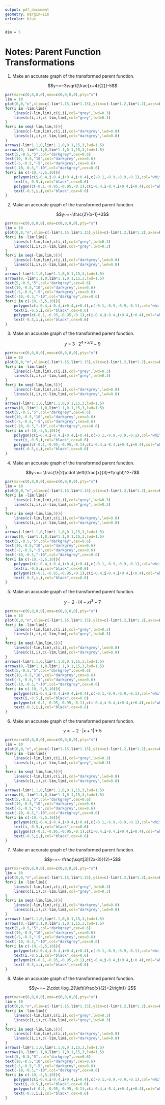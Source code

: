 ```yaml
---
output: pdf_document
geometry: margin=1in
urlcolor: blue
---
```


```r
dim = 5
```

# Notes: Parent Function Transformations

1. Make an accurate graph of the transformed parent function.

$$y~=~3\sqrt{\frac{x+4}{2}}-5$$

\vfill

```r
par(mar=c(0,0,0,0),oma=c(0,0,0,0),pty="s")
lim = 10
plot(0,0,"n",xlim=c(-lim*1.15,lim*1.15),ylim=c(-lim*1.2,lim*1.2),axes=F,ann=F)
for(i in -lim:lim){
    lines(c(-lim,lim),c(i,i),col="grey",lwd=0.3)
    lines(c(i,i),c(-lim,lim),col="grey",lwd=0.3)
}
for(i in seq(-lim,lim,5)){
    lines(c(-lim,lim),c(i,i),col="darkgrey",lwd=0.8)
    lines(c(i,i),c(-lim,lim),col="darkgrey",lwd=0.8)
}
arrows(-lim*1.1,0,lim*1.1,0,0.1,15,3,lwd=1.5)
arrows(0,-lim*1.1,0,lim*1.1,0.1,15,3,lwd=1.5)
text(5,-0.5,"5",col="darkgrey",cex=0.6)
text(10,-0.5,"10",col="darkgrey",cex=0.6)
text(-5,-0.5,"-5",col="darkgrey",cex=0.6)
text(-10,-0.5,"-10",col="darkgrey",cex=0.6)
for(i in c(-10,-5,5,10)){
    polygon(c(i-0.4,i-0.4,i+0.4,i+0.4),c(-0.1,-0.9,-0.9,-0.1),col="white",border = NA)
    text(i,-0.5,i,col="black",cex=0.6)
    polygon(c(-0.1,-0.95,-0.95,-0.1),c(i-0.4,i-0.4,i+0.4,i+0.4),col="white",border = NA)
    text(-0.5,i,i,col="black",cex=0.6)
}
```


\newpage

2. Make an accurate graph of the transformed parent function.

$$y~=~\frac{2}{x-1}+3$$

\vfill

```r
par(mar=c(0,0,0,0),oma=c(0,0,0,0),pty="s")
lim = 10
plot(0,0,"n",xlim=c(-lim*1.15,lim*1.15),ylim=c(-lim*1.2,lim*1.2),axes=F,ann=F)
for(i in -lim:lim){
    lines(c(-lim,lim),c(i,i),col="grey",lwd=0.3)
    lines(c(i,i),c(-lim,lim),col="grey",lwd=0.3)
}
for(i in seq(-lim,lim,5)){
    lines(c(-lim,lim),c(i,i),col="darkgrey",lwd=0.8)
    lines(c(i,i),c(-lim,lim),col="darkgrey",lwd=0.8)
}
arrows(-lim*1.1,0,lim*1.1,0,0.1,15,3,lwd=1.5)
arrows(0,-lim*1.1,0,lim*1.1,0.1,15,3,lwd=1.5)
text(5,-0.5,"5",col="darkgrey",cex=0.6)
text(10,-0.5,"10",col="darkgrey",cex=0.6)
text(-5,-0.5,"-5",col="darkgrey",cex=0.6)
text(-10,-0.5,"-10",col="darkgrey",cex=0.6)
for(i in c(-10,-5,5,10)){
    polygon(c(i-0.4,i-0.4,i+0.4,i+0.4),c(-0.1,-0.9,-0.9,-0.1),col="white",border = NA)
    text(i,-0.5,i,col="black",cex=0.6)
    polygon(c(-0.1,-0.95,-0.95,-0.1),c(i-0.4,i-0.4,i+0.4,i+0.4),col="white",border = NA)
    text(-0.5,i,i,col="black",cex=0.6)
}
```

\newpage

3. Make an accurate graph of the transformed parent function.

$$y~=~3\cdot 2^{4+x/2}-9$$

\vfill

```r
par(mar=c(0,0,0,0),oma=c(0,0,0,0),pty="s")
lim = 10
plot(0,0,"n",xlim=c(-lim*1.15,lim*1.15),ylim=c(-lim*1.2,lim*1.2),axes=F,ann=F)
for(i in -lim:lim){
    lines(c(-lim,lim),c(i,i),col="grey",lwd=0.3)
    lines(c(i,i),c(-lim,lim),col="grey",lwd=0.3)
}
for(i in seq(-lim,lim,5)){
    lines(c(-lim,lim),c(i,i),col="darkgrey",lwd=0.8)
    lines(c(i,i),c(-lim,lim),col="darkgrey",lwd=0.8)
}
arrows(-lim*1.1,0,lim*1.1,0,0.1,15,3,lwd=1.5)
arrows(0,-lim*1.1,0,lim*1.1,0.1,15,3,lwd=1.5)
text(5,-0.5,"5",col="darkgrey",cex=0.6)
text(10,-0.5,"10",col="darkgrey",cex=0.6)
text(-5,-0.5,"-5",col="darkgrey",cex=0.6)
text(-10,-0.5,"-10",col="darkgrey",cex=0.6)
for(i in c(-10,-5,5,10)){
    polygon(c(i-0.4,i-0.4,i+0.4,i+0.4),c(-0.1,-0.9,-0.9,-0.1),col="white",border = NA)
    text(i,-0.5,i,col="black",cex=0.6)
    polygon(c(-0.1,-0.95,-0.95,-0.1),c(i-0.4,i-0.4,i+0.4,i+0.4),col="white",border = NA)
    text(-0.5,i,i,col="black",cex=0.6)
}
```


\newpage

4. Make an accurate graph of the transformed parent function.

$$y~=~ \frac{1}{2}\cdot \left(\frac{x}{3}+1\right)^2-7$$

\vfill

```r
par(mar=c(0,0,0,0),oma=c(0,0,0,0),pty="s")
lim = 10
plot(0,0,"n",xlim=c(-lim*1.15,lim*1.15),ylim=c(-lim*1.2,lim*1.2),axes=F,ann=F)
for(i in -lim:lim){
    lines(c(-lim,lim),c(i,i),col="grey",lwd=0.3)
    lines(c(i,i),c(-lim,lim),col="grey",lwd=0.3)
}
for(i in seq(-lim,lim,5)){
    lines(c(-lim,lim),c(i,i),col="darkgrey",lwd=0.8)
    lines(c(i,i),c(-lim,lim),col="darkgrey",lwd=0.8)
}
arrows(-lim*1.1,0,lim*1.1,0,0.1,15,3,lwd=1.5)
arrows(0,-lim*1.1,0,lim*1.1,0.1,15,3,lwd=1.5)
text(5,-0.5,"5",col="darkgrey",cex=0.6)
text(10,-0.5,"10",col="darkgrey",cex=0.6)
text(-5,-0.5,"-5",col="darkgrey",cex=0.6)
text(-10,-0.5,"-10",col="darkgrey",cex=0.6)
for(i in c(-10,-5,5,10)){
    polygon(c(i-0.4,i-0.4,i+0.4,i+0.4),c(-0.1,-0.9,-0.9,-0.1),col="white",border = NA)
    text(i,-0.5,i,col="black",cex=0.6)
    polygon(c(-0.1,-0.95,-0.95,-0.1),c(i-0.4,i-0.4,i+0.4,i+0.4),col="white",border = NA)
    text(-0.5,i,i,col="black",cex=0.6)
}
```


\newpage

5. Make an accurate graph of the transformed parent function.

$$y~=~ 2\cdot (4-x)^3+7$$

\vfill

```r
par(mar=c(0,0,0,0),oma=c(0,0,0,0),pty="s")
lim = 10
plot(0,0,"n",xlim=c(-lim*1.15,lim*1.15),ylim=c(-lim*1.2,lim*1.2),axes=F,ann=F)
for(i in -lim:lim){
    lines(c(-lim,lim),c(i,i),col="grey",lwd=0.3)
    lines(c(i,i),c(-lim,lim),col="grey",lwd=0.3)
}
for(i in seq(-lim,lim,5)){
    lines(c(-lim,lim),c(i,i),col="darkgrey",lwd=0.8)
    lines(c(i,i),c(-lim,lim),col="darkgrey",lwd=0.8)
}
arrows(-lim*1.1,0,lim*1.1,0,0.1,15,3,lwd=1.5)
arrows(0,-lim*1.1,0,lim*1.1,0.1,15,3,lwd=1.5)
text(5,-0.5,"5",col="darkgrey",cex=0.6)
text(10,-0.5,"10",col="darkgrey",cex=0.6)
text(-5,-0.5,"-5",col="darkgrey",cex=0.6)
text(-10,-0.5,"-10",col="darkgrey",cex=0.6)
for(i in c(-10,-5,5,10)){
    polygon(c(i-0.4,i-0.4,i+0.4,i+0.4),c(-0.1,-0.9,-0.9,-0.1),col="white",border = NA)
    text(i,-0.5,i,col="black",cex=0.6)
    polygon(c(-0.1,-0.95,-0.95,-0.1),c(i-0.4,i-0.4,i+0.4,i+0.4),col="white",border = NA)
    text(-0.5,i,i,col="black",cex=0.6)
}
```


\newpage

6. Make an accurate graph of the transformed parent function.

$$y~=~ -2 \cdot |x+1|+5$$

\vfill

```r
par(mar=c(0,0,0,0),oma=c(0,0,0,0),pty="s")
lim = 10
plot(0,0,"n",xlim=c(-lim*1.15,lim*1.15),ylim=c(-lim*1.2,lim*1.2),axes=F,ann=F)
for(i in -lim:lim){
    lines(c(-lim,lim),c(i,i),col="grey",lwd=0.3)
    lines(c(i,i),c(-lim,lim),col="grey",lwd=0.3)
}
for(i in seq(-lim,lim,5)){
    lines(c(-lim,lim),c(i,i),col="darkgrey",lwd=0.8)
    lines(c(i,i),c(-lim,lim),col="darkgrey",lwd=0.8)
}
arrows(-lim*1.1,0,lim*1.1,0,0.1,15,3,lwd=1.5)
arrows(0,-lim*1.1,0,lim*1.1,0.1,15,3,lwd=1.5)
text(5,-0.5,"5",col="darkgrey",cex=0.6)
text(10,-0.5,"10",col="darkgrey",cex=0.6)
text(-5,-0.5,"-5",col="darkgrey",cex=0.6)
text(-10,-0.5,"-10",col="darkgrey",cex=0.6)
for(i in c(-10,-5,5,10)){
    polygon(c(i-0.4,i-0.4,i+0.4,i+0.4),c(-0.1,-0.9,-0.9,-0.1),col="white",border = NA)
    text(i,-0.5,i,col="black",cex=0.6)
    polygon(c(-0.1,-0.95,-0.95,-0.1),c(i-0.4,i-0.4,i+0.4,i+0.4),col="white",border = NA)
    text(-0.5,i,i,col="black",cex=0.6)
}
```




\newpage

7. Make an accurate graph of the transformed parent function.

$$y~=~ \frac{\sqrt[3]{2x-3}}{2}+5$$

\vfill

```r
par(mar=c(0,0,0,0),oma=c(0,0,0,0),pty="s")
lim = 10
plot(0,0,"n",xlim=c(-lim*1.15,lim*1.15),ylim=c(-lim*1.2,lim*1.2),axes=F,ann=F)
for(i in -lim:lim){
    lines(c(-lim,lim),c(i,i),col="grey",lwd=0.3)
    lines(c(i,i),c(-lim,lim),col="grey",lwd=0.3)
}
for(i in seq(-lim,lim,5)){
    lines(c(-lim,lim),c(i,i),col="darkgrey",lwd=0.8)
    lines(c(i,i),c(-lim,lim),col="darkgrey",lwd=0.8)
}
arrows(-lim*1.1,0,lim*1.1,0,0.1,15,3,lwd=1.5)
arrows(0,-lim*1.1,0,lim*1.1,0.1,15,3,lwd=1.5)
text(5,-0.5,"5",col="darkgrey",cex=0.6)
text(10,-0.5,"10",col="darkgrey",cex=0.6)
text(-5,-0.5,"-5",col="darkgrey",cex=0.6)
text(-10,-0.5,"-10",col="darkgrey",cex=0.6)
for(i in c(-10,-5,5,10)){
    polygon(c(i-0.4,i-0.4,i+0.4,i+0.4),c(-0.1,-0.9,-0.9,-0.1),col="white",border = NA)
    text(i,-0.5,i,col="black",cex=0.6)
    polygon(c(-0.1,-0.95,-0.95,-0.1),c(i-0.4,i-0.4,i+0.4,i+0.4),col="white",border = NA)
    text(-0.5,i,i,col="black",cex=0.6)
}
```



\newpage

8. Make an accurate graph of the transformed parent function.

$$y~=~ 2\cdot \log_2{\left(\frac{x}{2}+2\right)}-2$$

\vfill

```r
par(mar=c(0,0,0,0),oma=c(0,0,0,0),pty="s")
lim = 10
plot(0,0,"n",xlim=c(-lim*1.15,lim*1.15),ylim=c(-lim*1.2,lim*1.2),axes=F,ann=F)
for(i in -lim:lim){
    lines(c(-lim,lim),c(i,i),col="grey",lwd=0.3)
    lines(c(i,i),c(-lim,lim),col="grey",lwd=0.3)
}
for(i in seq(-lim,lim,5)){
    lines(c(-lim,lim),c(i,i),col="darkgrey",lwd=0.8)
    lines(c(i,i),c(-lim,lim),col="darkgrey",lwd=0.8)
}
arrows(-lim*1.1,0,lim*1.1,0,0.1,15,3,lwd=1.5)
arrows(0,-lim*1.1,0,lim*1.1,0.1,15,3,lwd=1.5)
text(5,-0.5,"5",col="darkgrey",cex=0.6)
text(10,-0.5,"10",col="darkgrey",cex=0.6)
text(-5,-0.5,"-5",col="darkgrey",cex=0.6)
text(-10,-0.5,"-10",col="darkgrey",cex=0.6)
for(i in c(-10,-5,5,10)){
    polygon(c(i-0.4,i-0.4,i+0.4,i+0.4),c(-0.1,-0.9,-0.9,-0.1),col="white",border = NA)
    text(i,-0.5,i,col="black",cex=0.6)
    polygon(c(-0.1,-0.95,-0.95,-0.1),c(i-0.4,i-0.4,i+0.4,i+0.4),col="white",border = NA)
    text(-0.5,i,i,col="black",cex=0.6)
}
```










